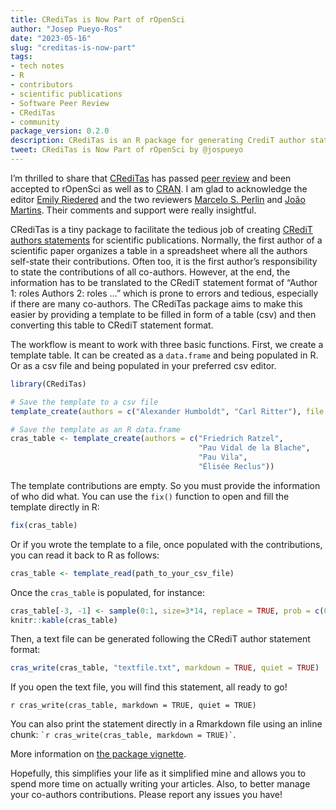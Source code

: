 ```yaml
---
title: CRediTas is Now Part of rOpenSci
author: "Josep Pueyo-Ros"
date: "2023-05-16"
slug: "creditas-is-now-part"
tags:
- tech notes
- R
- contributors
- scientific publications
- Software Peer Review
- CRediTas
- community
package_version: 0.2.0
description: CRediTas is an R package for generating CrediT author statements for scientific publications.
tweet: CRediTas is Now Part of rOpenSci by @jospueyo
---
```


I'm thrilled to share that [CRediTas](https://docs.ropensci.org/CRediTas/) has passed [peer review](https://github.com/ropensci/software-review/issues/576) and been accepted to rOpenSci as well as to [CRAN](https://cran.r-project.org/web/packages/CRediTas/index.html). I am glad to acknowledge the editor [Emily Riedered](/author/emily-riederer/) and the two reviewers [Marcelo S. Perlin](/author/marcelo-s.-perlin/) and [João Martins](https://zambujo.github.io/). Their comments and support were really insightful.

CRediTas is a tiny package to facilitate the tedious job of creating [CRediT authors statements](https://credit.niso.org/) for scientific publications. Normally, the first author of a scientific paper organizes a table in a spreadsheet where all the authors self-state their contributions. Often too, it is the first author's responsibility to state the contributions of all co-authors. However, at the end, the information has to be translated to the CRediT statement format of “Author 1: roles Authors 2: roles …” which is prone to errors and tedious, especially if there are many co-authors. The CRediTas package aims to make this easier by providing a template to be filled in form of a table (csv) and then converting this table to CRediT statement format.

The workflow is meant to work with three basic functions. First, we create a template table. It can be created as a `data.frame` and being populated in R. Or as a csv file and being populated in your preferred csv editor.

```r
library(CRediTas)

# Save the template to a csv file
template_create(authors = c("Alexander Humboldt", "Carl Ritter"), file = tempfile())

# Save the template as an R data.frame
cras_table <- template_create(authors = c("Friedrich Ratzel", 
                                          "Pau Vidal de la Blache", 
                                          "Pau Vila",
                                          "Élisée Reclus"))
```

The template contributions are empty. So you must provide the information of who did what. You can use the `fix()` function to open and fill the template directly in R:

```r

fix(cras_table)

```

Or if you wrote the template to a file, once populated with the contributions, you can read it back to R as follows:

```r

cras_table <- template_read(path_to_your_csv_file)

```

Once the `cras_table` is populated, for instance:

```r
cras_table[-3, -1] <- sample(0:1, size=3*14, replace = TRUE, prob = c(0.6, 0.4))
knitr::kable(cras_table)
```

Then, a text file can be generated following the CRediT author statement format:

```r

cras_write(cras_table, "textfile.txt", markdown = TRUE, quiet = TRUE)

```

If you open the text file, you will find this statement, all ready to go!

`r cras_write(cras_table, markdown = TRUE, quiet = TRUE)`

You can also print the statement directly in a Rmarkdown file using an inline chunk: `` `r
cras_write(cras_table, markdown = TRUE)` ``.

More information on [the package vignette](https://docs.ropensci.org/CRediTas/articles/get_started.html).

Hopefully, this simplifies your life as it simplified mine and allows you to spend more time on actually writing your articles. Also, to better manage your co-authors contributions. Please report any issues you have!
